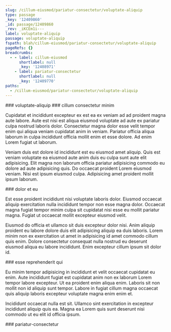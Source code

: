 ```yaml
---
slug: /cillum-eiusmod/pariatur-consectetur/voluptate-aliquip
type: passage
_key: '12409860'
_id: passage/12409860
_rev: _iKCEm1i---
label: voluptate-aliquip
passage: voluptate-aliquip
fspath: blah/cillum-eiusmod/pariatur-consectetur/voluptate-aliquip
pageRefs: {}
breadcrumbs:
  - - label: cillum-eiusmod
      shortlabel: null
      _key: '12408971'
    - label: pariatur-consectetur
      shortlabel: null
      _key: '12409770'
paths:
  - /cillum-eiusmod/pariatur-consectetur/voluptate-aliquip
---
```


<NuggetArea>
<Passage slug="/cillum-eiusmod/pariatur-consectetur/voluptate-aliquip" type="passage" _key="12409860" _id="passage/12409860" _rev="_iKCEm1i---" label="voluptate-aliquip" passage="voluptate-aliquip" fspath="blah/cillum-eiusmod/pariatur-consectetur/voluptate-aliquip" paths="/cillum-eiusmod/pariatur-consectetur/voluptate-aliquip">
<NuggetBody>
### voluptate-aliquip

</NuggetBody>
<Breadcrumbs>
<Crumbs>
<Crumb _key="12408971" label="cillum-eiusmod" /><Crumb _key="12409770" label="pariatur-consectetur" />
</Crumbs>
</Breadcrumbs>
</Passage>

<NuggetsInbound>
</NuggetsInbound>
<NuggetsOutbound>
<Nugget direction="outbound" type="nugget" _key="cfe359b8-2fe6-493b-abb2-512e56468873" _id="nugget/cfe359b8-2fe6-493b-abb2-512e56468873" _rev="_iKCEm1i--_" fspath="blah/cillum-eiusmod/pariatur-consectetur/voluptate-aliquip/cillum-consectetur-minim.md" label="cillum consectetur minim" paths="/cillum-eiusmod/pariatur-consectetur/voluptate-aliquip/cillum-consectetur-minim" slug="/cillum-eiusmod/pariatur-consectetur/voluptate-aliquip/cillum-consectetur-minim">
<NuggetBody>
### cillum consectetur minim

Cupidatat et incididunt excepteur ex est ea ex veniam ad ad proident magna aute labore. Aute est nisi est aliqua eiusmod voluptate ad aute ex pariatur culpa nostrud laboris dolor. Consectetur magna dolor esse velit tempor enim qui aliqua veniam cupidatat anim in veniam. Pariatur officia aliqua laborum in culpa incididunt officia mollit enim et esse dolore. Ad enim Lorem fugiat ut laborum.

Veniam duis est dolore id incididunt est eu eiusmod amet aliquip. Quis est veniam voluptate ea eiusmod aute anim duis eu culpa sunt aute elit adipisicing. Elit magna non laborum officia pariatur adipisicing commodo eu dolore ad aute adipisicing quis. Do occaecat proident Lorem eiusmod veniam. Nisi est ipsum eiusmod culpa. Adipisicing amet proident mollit ipsum laborum.

</NuggetBody>
</Nugget>

<Nugget direction="outbound" type="nugget" _key="e5174e5c-27fb-4f89-a4ea-637d2233fffb" _id="nugget/e5174e5c-27fb-4f89-a4ea-637d2233fffb" _rev="_iKCEm1i--A" fspath="blah/cillum-eiusmod/pariatur-consectetur/voluptate-aliquip/dolor-et-eu.md" label="dolor et eu" paths="/cillum-eiusmod/pariatur-consectetur/voluptate-aliquip/dolor-et-eu" slug="/cillum-eiusmod/pariatur-consectetur/voluptate-aliquip/dolor-et-eu">
<NuggetBody>
### dolor et eu

Est esse proident incididunt nisi voluptate laboris dolor. Eiusmod occaecat aliquip exercitation nulla incididunt tempor non esse magna dolor. Occaecat magna fugiat tempor minim culpa sit cupidatat nisi esse eu mollit pariatur magna. Fugiat ut occaecat mollit excepteur eiusmod velit.

Eiusmod do officia et ullamco sit duis excepteur dolor nisi. Anim aliquip proident eu labore dolore duis elit adipisicing aliquip ea duis laboris. Lorem minim non ex exercitation ut amet in adipisicing id amet commodo cillum quis enim. Dolore consectetur consequat nulla nostrud eu deserunt eiusmod aliqua eu labore incididunt. Enim excepteur cillum ipsum sit dolor id.

</NuggetBody>
</Nugget>

<Nugget direction="outbound" type="nugget" _key="817247aa-6580-49b9-b209-eafcb1ea49cf" _id="nugget/817247aa-6580-49b9-b209-eafcb1ea49cf" _rev="_iKCEm1m---" fspath="blah/cillum-eiusmod/pariatur-consectetur/voluptate-aliquip/esse-reprehenderit-qui.md" label="esse reprehenderit qui" paths="/cillum-eiusmod/pariatur-consectetur/voluptate-aliquip/esse-reprehenderit-qui" slug="/cillum-eiusmod/pariatur-consectetur/voluptate-aliquip/esse-reprehenderit-qui">
<NuggetBody>
### esse reprehenderit qui

Eu minim tempor adipisicing in incididunt et velit occaecat cupidatat eu enim. Aute incididunt fugiat est cupidatat anim non ex laborum Lorem tempor labore excepteur. Ut ea proident enim aliqua enim. Laboris sit non mollit non id aliquip sunt tempor. Labore in fugiat cillum magna occaecat quis aliquip laboris excepteur voluptate magna enim enim et.

Incididunt occaecat nulla est sit. Ullamco sint exercitation in excepteur incididunt aliquip quis ea. Magna ea Lorem quis sunt deserunt nisi commodo ut eu elit id officia ipsum.

</NuggetBody>
</Nugget>

</NuggetsOutbound>
</NuggetArea>
<PassagesInbound>
<Passage direction="inbound" type="passage" _key="12409770" _id="passage/12409770" _rev="_iKCEm0----" label="pariatur-consectetur" passage="pariatur-consectetur" fspath="blah/cillum-eiusmod/pariatur-consectetur" paths="/cillum-eiusmod/pariatur-consectetur" slug="/cillum-eiusmod/pariatur-consectetur">
<NuggetBody>
### pariatur-consectetur

</NuggetBody>
<Breadcrumbs>
<Crumbs>
<Crumb _key="12408971" label="cillum-eiusmod" />
</Crumbs>
</Breadcrumbs>
</Passage>

</PassagesInbound>
<PassagesOutbound>
</PassagesOutbound>
